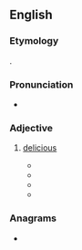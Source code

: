 ==English==

===Etymology===
{{clipping|lang=en|delicious}}.

===Pronunciation===
* {{rhymes|ɪʃ|lang=en}}

===Adjective===
{{en-adj}}

# {{lb|en|slang}} [[delicious]]
#* {{quote-text|year=2007|author=David Else|title=England|page=144|passage=Tom Aikens is the name of the notorious kitchen firebrand who runs this wonderful modern European restaurant where the setting is handsome and the food '''delish'''.}}
#* {{quote-text|year=2000|author=Kathryn Glasgow Stern|title=Another Song about the King: A Novel|page=262|passage="Ummm. Sounds '''delish'''." I don't know what to say; this is what comes out. "Yes, '''delish'''."}}
#* {{quote-text|year=1997|author=James Grippando|title=The Informant|page=239|passage='''Delish'''! I tried some crackers loaded with cheese and pâté. Double '''delish'''!}}
#* {{quote-text|year=1956|author=Julian Maclaren-Ross|title=The Funny Bone|page=36|passage=Not that I want to rush you, but that'd be simply '''delish'''!}}

===Anagrams===
* {{anagrams|en|a=dehils|Diehls|Shield|hidels|hidles|hields|ledish|sheild|shield}}